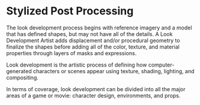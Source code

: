 # Stylized Post Processing


The look development process begins with reference imagery and a model that has defined shapes, but may not have all of the details. A Look Development Artist adds displacement and/or procedural geometry to finalize the shapes before adding all of the color, texture, and material properties through layers of masks and expressions.

Look development is the artistic process of defining how computer-generated characters or scenes appear using texture, shading, lighting, and compositing.

In terms of coverage, look development can be divided into all the major areas of a game or movie: character design, environments, and props.